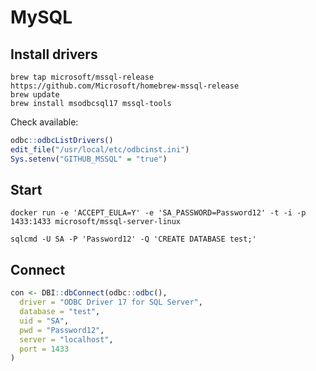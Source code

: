 # MySQL

## Install drivers

```
brew tap microsoft/mssql-release https://github.com/Microsoft/homebrew-mssql-release
brew update
brew install msodbcsql17 mssql-tools
```

Check available:

```r
odbc::odbcListDrivers()
edit_file("/usr/local/etc/odbcinst.ini")
Sys.setenv("GITHUB_MSSQL" = "true")
```

## Start

```
docker run -e 'ACCEPT_EULA=Y' -e 'SA_PASSWORD=Password12' -t -i -p 1433:1433 microsoft/mssql-server-linux

sqlcmd -U SA -P 'Password12' -Q 'CREATE DATABASE test;'
```

## Connect

```r
con <- DBI::dbConnect(odbc::odbc(),
  driver = "ODBC Driver 17 for SQL Server",
  database = "test",
  uid = "SA",
  pwd = "Password12",
  server = "localhost",
  port = 1433
)
```
